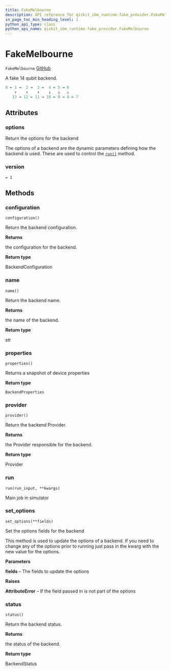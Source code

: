 ```yaml
---
title: FakeMelbourne
description: API reference for qiskit_ibm_runtime.fake_provider.FakeMelbourne
in_page_toc_min_heading_level: 1
python_api_type: class
python_api_name: qiskit_ibm_runtime.fake_provider.FakeMelbourne
---
```


# FakeMelbourne

<span id="qiskit_ibm_runtime.fake_provider.FakeMelbourne" />

`FakeMelbourne` [GitHub](https://github.com/qiskit/qiskit-ibm-runtime/tree/stable/0.18/qiskit_ibm_runtime/fake_provider/backends/melbourne/fake_melbourne.py "view source code")

A fake 14 qubit backend.

```python
0 ← 1 →  2 →  3 ←  4 ← 5 → 6
    ↑    ↑    ↑    ↓   ↓   ↓
   13 → 12 ← 11 → 10 ← 9 → 8 ← 7
```

## Attributes

<span id="qiskit_ibm_runtime.fake_provider.FakeMelbourne.options" />

### options

Return the options for the backend

The options of a backend are the dynamic parameters defining how the backend is used. These are used to control the [`run()`](#qiskit_ibm_runtime.fake_provider.FakeMelbourne.run "qiskit_ibm_runtime.fake_provider.FakeMelbourne.run") method.

<span id="qiskit_ibm_runtime.fake_provider.FakeMelbourne.version" />

### version

`= 1`

## Methods

### configuration

<span id="qiskit_ibm_runtime.fake_provider.FakeMelbourne.configuration" />

`configuration()`

Return the backend configuration.

**Returns**

the configuration for the backend.

**Return type**

BackendConfiguration

### name

<span id="qiskit_ibm_runtime.fake_provider.FakeMelbourne.name" />

`name()`

Return the backend name.

**Returns**

the name of the backend.

**Return type**

str

### properties

<span id="qiskit_ibm_runtime.fake_provider.FakeMelbourne.properties" />

`properties()`

Returns a snapshot of device properties

**Return type**

`BackendProperties`

### provider

<span id="qiskit_ibm_runtime.fake_provider.FakeMelbourne.provider" />

`provider()`

Return the backend Provider.

**Returns**

the Provider responsible for the backend.

**Return type**

Provider

### run

<span id="qiskit_ibm_runtime.fake_provider.FakeMelbourne.run" />

`run(run_input, **kwargs)`

Main job in simulator

### set\_options

<span id="qiskit_ibm_runtime.fake_provider.FakeMelbourne.set_options" />

`set_options(**fields)`

Set the options fields for the backend

This method is used to update the options of a backend. If you need to change any of the options prior to running just pass in the kwarg with the new value for the options.

**Parameters**

**fields** – The fields to update the options

**Raises**

**AttributeError** – If the field passed in is not part of the options

### status

<span id="qiskit_ibm_runtime.fake_provider.FakeMelbourne.status" />

`status()`

Return the backend status.

**Returns**

the status of the backend.

**Return type**

BackendStatus

